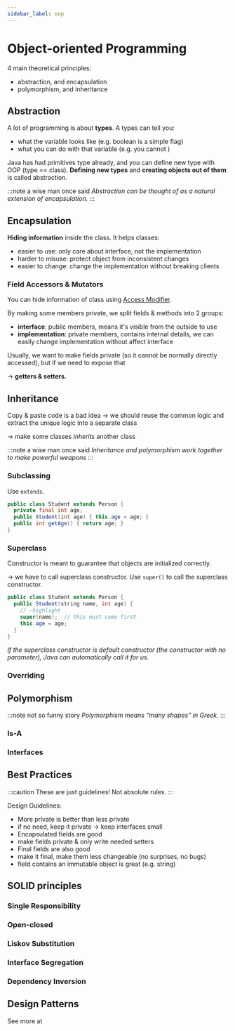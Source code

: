 ```yaml
---
sidebar_label: oop
---
```


# Object-oriented Programming

4 main theoretical principles:
- abstraction, and encapsulation
- polymorphism, and inheritance

## Abstraction

A lot of programming is about **types**. A types can tell you:
- what the variable looks like (e.g. boolean is a simple flag)
- what you can do with that variable (e.g. you cannot )

Java has had primitives type already, and you can define new type with OOP (type == class). **Defining new types** and **creating objects out of them** is called abstraction.

:::note a wise man once said
*Abstraction can be thought of as a natural extension of encapsulation.*
:::

## Encapsulation

**Hiding information** inside the class. It helps classes:
- easier to use: only care about interface, not the implementation
- harder to misuse: protect object from inconsistent changes
- easier to change: change the implementation without breaking clients

### Field Accessors & Mutators

You can hide information of class using [Access Modifier](/learn/language/java/9-classes-and-objects.mdx#access-modifier).

By making some members private, we split fields & methods into 2 groups:
- **interface**: public members, means it's visible from the outside to use
- **implementation**: private members, contains internal details, we can easily change implementation without affect interface

Usually, we want to make fields private (so it cannot be normally directly accessed), but if we need to expose that

$\rightarrow$ **getters & setters.**

## Inheritance

Copy & paste code is a bad idea $\rightarrow$ we should reuse the common logic and extract the unique logic into a separate class

$\rightarrow$ make some classes *inherits* another class

:::note a wise man once said
*Inheritance and polymorphism work together to make powerful weapons*
:::

### Subclassing

Use `extends`.

```java
public class Student extends Person {
  private final int age;
  public Student(int age) { this.age = age; }
  public int getAge() { return age; }
}
```

### Superclass

Constructor is meant to guarantee that objects are initialized correctly.

$\rightarrow$ we have to call superclass constructor. Use `super()` to call the superclass constructor.

```java
public class Student extends Person {
  public Student(string name, int age) {
    // -highlight
    super(name);  // this must come first
    this.age = age;
  }
}
```

*If the superclass constructor is default constructor (the constructor with no parameter), Java can automatically call it for us.*

### Overriding



## Polymorphism

:::note not so funny story
*Polymorphism means “many shapes” in Greek.*
:::

### Is-A

### Interfaces

###

## Best Practices

:::caution
These are just guidelines! Not absolute rules.
:::

Design Guidelines:
- More private is better than less private
- if no need, keep it private $\rightarrow$ keep interfaces small
- Encapsulated fields are good
- make fields private & only write needed setters
- Final fields are also good
- make it final, make them less changeable (no surprises, no bugs)
- field contains an immutable object is great (e.g. string)

## SOLID principles

### Single Responsibility

### Open-closed

### Liskov Substitution

### Interface Segregation

### Dependency Inversion

## Design Patterns

See more at

